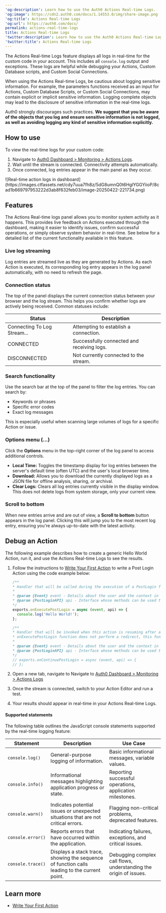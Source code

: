 ---
'og:description': Learn how to use the Auth0 Actions Real-time Logs.
'og:image': https://cdn2.auth0.com/docs/1.14553.0/img/share-image.png
'og:title': Actions Real-time Logs
'og:url': https://auth0.com/docs/
permalink: actions-real-time-logs
title: Actions Real-time Logs
'twitter:description': Learn how to use the Auth0 Actions Real-time Logs.
'twitter:title': Actions Real-time Logs
---
The Actions Real-time Logs feature displays all logs in real-time for the custom code in your account. This includes all `console.log` output and exceptions. These logs are helpful while debugging your Actions, Custom Database scripts, and Custom Social Connections.

<Warning>

When using the Actions Real-time Logs, be cautious about logging sensitive information. For example, the parameters functions received as an input for Actions, Custom Database Scripts, or Custom Social Connections, may contain explicit or implicit sensitive information. Logging complete objects may lead to the disclosure of sensitive information in the real-time logs.

Auth0 strongly discourages such practices. **We suggest that you be aware of the objects that you log and ensure sensitive information is not logged, as well as avoiding logging any kind of sensitive information explicitly.**

</Warning>

## How to use

To view the real-time logs for your custom code:

1. Navigate to [Auth0 Dashboard > Monitoring > Actions Logs](https://manage.auth0.com/#/tenant/action-logs).
2. Wait until the stream is connected. Connectivity attempts automatically.
3. Once connected, log entries appear in the main panel as they occur.

<Frame>![Real-time action logs in dashboard](https://images.ctfassets.net/cdy7uua7fh8z/5dG8umnQ0t6HglYGGYiioP/8cad1b669797953222d3ab8f632feb03/image-20250422-221734.png)</Frame>

## Features

The Actions Real-time logs panel allows you to monitor system activity as it happens. This provides live feedback on Actions executed through the dashboard, making it easier to identify issues, confirm successful operations, or simply observe system behavior in real-time. See below for a detailed list of the current functionality available in this feature.

### Live log streaming

Log entries are streamed live as they are generated by Actions. As each Action is executed, its corresponding log entry appears in the log panel automatically, with no need to refresh the page.

### Connection status

The top of the panel displays the current connection status between your browser and the log stream. This helps you confirm whether logs are actively being received. Common statuses include:

<table class="table"><thead>
<tr>
<th>Status</th>
<th>Description</th>
</tr>
</thead>
<tbody>
<tr>
<td>Connecting To Log Stream...</td>
<td>Attempting to establish a connection.</td>
</tr>
<tr>
<td>CONNECTED</td>
<td>Successfully connected and receiving logs.</td>
</tr>
<tr>
<td>DISCONNECTED</td>
<td>Not currently connected to the stream.</td>
</tr>
</tbody>
</table>

### Search functionality

Use the search bar at the top of the panel to filter the log entries. You can search by:

* Keywords or phrases
* Specific error codes
* Exact log messages

This is especially useful when scanning large volumes of logs for a specific Action or issue.

### Options menu (...)

Click the **Options** menu in the top-right corner of the log panel to access additional controls.

* **Local Time:** Toggles the timestamp display for log entries between the server's default time (often UTC) and the user's local browser time.
* **Download:** Allows you to download the currently displayed logs as a JSON file for offline analysis, sharing, or archival.
* **Clear Logs:** Clears all log entries currently visible in the display window. This does not delete logs from system storage, only your current view.

### Scroll to bottom

When new entries arrive and are out of view, a **Scroll to bottom** button appears in the log panel. Clicking this will jump you to the most recent log entry, ensuring you're always up-to-date with the latest activity.

## Debug an Action

The following example describes how to create a generic Hello World Action, run it, and use the Actions Real-time Logs to see the results.

1. Follow the instructions to [Write Your First Action](/docs/customize/actions/write-your-first-action) to write a Post Login Action using the code example below:

   ```javascript lines
   /**
   * Handler that will be called during the execution of a PostLogin flow.
   *
   * @param {Event} event - Details about the user and the context in which they are logging in.
   * @param {PostLoginAPI} api - Interface whose methods can be used to change the behavior of the login.
   */
   exports.onExecutePostLogin = async (event, api) => {
     console.log('Hello World!');
   };

   /**
   * Handler that will be invoked when this action is resuming after an external redirect. If your
   * onExecutePostLogin function does not perform a redirect, this function can be safely ignored.
   *
   * @param {Event} event - Details about the user and the context in which they are logging in.
   * @param {PostLoginAPI} api - Interface whose methods can be used to change the behavior of the login.
   */
   // exports.onContinuePostLogin = async (event, api) => {
   // };
   ```


   

   
2. Open a new tab, navigate to Navigate to [Auth0 Dashboard > Monitoring > Actions Logs](https://manage.auth0.com/#/tenant/action-logs)
3. Once the stream is connected, switch to your Action Editor and run a test.
4. Your results should appear in real-time in your Actions Real-time Logs.

#### Supported statements

The following table outlines the JavaScript console statements supported by the real-time logging feature:

<table class="table"><thead>
<tr>
<th>Statement</th>
<th>Description</th>
<th>Use Case</th>
</tr>
</thead>
<tbody>
<tr>
<td><code>console.log()</code></td>
<td>General-purpose logging of information.</td>
<td>Basic informational messages, variable values.</td>
</tr>
<tr>
<td><code>console.info()</code></td>
<td>Informational messages highlighting application progress or state.</td>
<td>Reporting successful operations, application milestones.</td>
</tr>
<tr>
<td><code>console.warn()</code></td>
<td>Indicates potential issues or unexpected situations that are not critical errors.</td>
<td>Flagging non-critical problems, deprecated features.</td>
</tr>
<tr>
<td><code>console.error()</code></td>
<td>Reports errors that have occurred within the application.</td>
<td>Indicating failures, exceptions, and critical issues.</td>
</tr>
<tr>
<td><code>console.trace()</code></td>
<td>Displays a stack trace, showing the sequence of function calls leading to the current point.</td>
<td>Debugging complex call flows, understanding the origin of issues.</td>
</tr>
</tbody>
</table>

## Learn more

* [Write Your First Action](/docs/customize/actions/write-your-first-action)